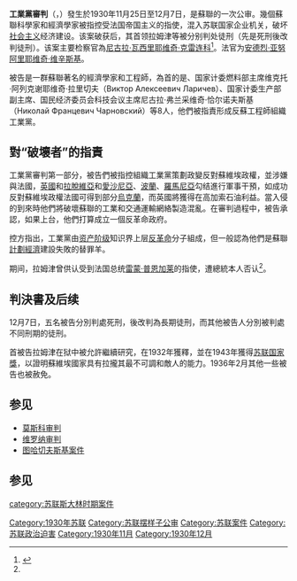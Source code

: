 {{request translation |ru| time = 2015-1-13}}
{{Distinguish|工业党}}
'''工業黨審判'''（{{lang-ru|Де́ло Промпа́ртии}}，{{lang-en|Industrial Party Trial}}）發生於1930年11月25日至12月7日，是蘇聯的一次公审。幾個蘇聯科學家和經濟學家被指控受法国帝国主义的指使，混入苏联国家企业机关，破坏[[社会主义|社会主义]]经济建设。该案破获后，其首领拉姆津等被分别判处徒刑（先是死刑後改判徒刑）。该案主要检察官為[[尼古拉·瓦西里耶维奇·克雷连科|尼古拉·瓦西里耶维奇·克雷连科]]<ref name=sk>{{cite book |author1=Stephen Kotkin |title=Stalin:Volume 2 |publisher=Penguin Press |location=New York |page= |accessdate=}}</ref>{{rp|55}}。法官为[[安德烈·亚努阿里耶维奇·维辛斯基|安德烈·亚努阿里耶维奇·维辛斯基]]。

被告是一群蘇聯著名的經濟學家和工程師，為首的是{{link-en|列昂尼德·康斯坦丁诺维奇·拉姆津|Leonid Ramzin}}、国家计委燃料部主席维克托·阿列克谢耶维奇·拉里切夫（Виктор Алексеевич Ларичев）、国家计委生产部副主席{{link-ru|伊万·安德烈耶维奇·卡林尼科夫|Калинников, Иван Андреевич}}、国民经济委员会科技会议主席尼古拉·弗兰采维奇·恰尔诺夫斯基（Николай Францевич Чарновский）等8人，他們被指責形成反蘇工程師組織工業黨。

==對“破壞者”的指責==
工業黨審判第一部分，被告們被指控組織工業黨策劃政變反對蘇維埃政權，並涉嫌與法國，[[英國|英國]]和[[拉脫維亞|拉脫維亞]]和[[愛沙尼亞|愛沙尼亞]]、[[波蘭|波蘭]]、[[羅馬尼亞|羅馬尼亞]]勾结進行軍事干預，如成功反對蘇維埃政權法國可得到部分[[烏克蘭|烏克蘭]]，而英國將獲得在高加索石油利益。當入侵的到來時他們將破壞蘇聯的工業和交通運輸網絡製造混亂。在審判過程中，被告承認，如果上台，他們打算成立一個反革命政府。

控方指出，工業黨由[[资产阶级|资产阶级]]知识界上层[[反革命|反革命]]分子組成，但一般認為他們是蘇聯[[計劃經濟|計劃經濟]]建設失敗的替罪羊。

期间，拉姆津曾供认受到法国总统[[雷蒙·普恩加莱|雷蒙·普恩加莱]]的指使，遭總統本人否认<ref name=sk/>。

==判決書及后续==
12月7日，五名被告分別判處死刑，後改判為長期徒刑，而其他被告人分別被判處不同刑期的徒刑。

首被告拉姆津在狱中被允許繼續研究，在1932年獲釋，並在1943年獲得[[苏联国家奖|苏联国家獎]]，以證明蘇維埃國家具有拉攏其最不可調和敵人的能力。1936年2月其他一些被告也被赦免。

==参见==
*[[莫斯科审判|莫斯科审判]]
*[[维罗纳审判|维罗纳审判]]
*[[图哈切夫斯基案件|图哈切夫斯基案件]]
==参见==
{{reflist}}

[[Category:1930年苏联|Category:1930年苏联]]
[[Category:苏联摆样子公审|Category:苏联摆样子公审]]
[[Category:苏联案件|Category:苏联案件]]
[[Category:苏联政治迫害|Category:苏联政治迫害]]
[[Category:1930年11月|Category:1930年11月]]
[[Category:1930年12月|Category:1930年12月]]
[[category:苏联斯大林时期案件|category:苏联斯大林时期案件]]